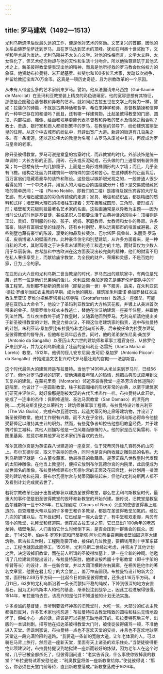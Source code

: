 ```yaml
---
---
---
```

title: 罗马建筑（1492—1513）
---




尤利乌斯遗泽后世最久远的工作，便是他对艺术的奖励。文艺复兴的首都，因他的关系由佛罗伦萨迁到罗马，且在罗马达到艺术的顶峰。犹如在利奥十世奖励下，文学和学术最为发达。尤利乌斯并不太关心文学。对他的性格而言，文学太文静、太女性化了，但艺术纪念物却与他的天性和生活十分吻合。所以他独尊建筑于其他艺术之上，新圣彼得教堂便表现出他的精神，而且是他所拯救的罗马教会世俗权力的象征。他资助布拉曼特、米开朗基罗、拉斐尔和100多位艺术家，发动12次战争，并留给教廷宝库70万金币。这真是一项历史奇迹，且为宗教改革的一个原因。

从未有人带这么多的艺术家前来罗马。譬如，他从法国请来马西拉（Gui-llaume de Marcillat）在圣玛利亚教堂装上精良的彩色玻璃窗。他的宽容思想有其特征，那便是企图融合基督教和异教的艺术。就如同尼古拉五世在文学上的努力一样，譬如：拉斐尔的诗篇，不就是古典神话和哲学、希伯来神学和诗、基督教情操和信仰的一种早已存在的和谐吗？而且，还有哪一样建筑物，比起圣彼得教堂的门廊、圆顶、内部柱廊、雕像、绘画和坟墓更能代表基督教和异教的艺术及情感之融合呢？教士、贵族、银行家和商人都挤到繁华的罗马，在教皇的领导下，纷纷建筑富丽堂皇的住屋。从这个中古城市的纷乱中，开辟出宽广大道。新辟的街道有几百条之多。有一条街道，还以这位伟大的教皇为名呢！古罗马从废墟中复兴，再度成为罗马皇帝的老家。

除开圣彼得教堂，罗马可说是堂皇的宫室时代，而非教堂的时代。外部装饰是统一单调的：大长方形的正面，用砖、石头或灰泥砌成，石头做的门上通常刻有装饰图案；每一层楼有统一的几排窗子，上面是三角形或椭圆形的人字墙；而且，几乎全有飞檐。结构之壮丽为其建筑师一项特殊的尝试和苦心。在这种质朴的正面背后，百万富翁们隐藏着豪华的装饰和陈设。这些是以嫉妒眼光视之的，一般普通人很少看得见的：一个中央水井，用宽大的大理石台阶围绕或分开；楼下是交易或储藏货物的简单房间；一楼（Piano Nobile，即我们的二楼）是接待及娱乐宾客的大厅及艺廊，有大理石或坚固的彩色砖铺成的走道；家具、地毯和纺织品，都是精细的质料和式样；墙壁用大理石的挨墙柱支撑着；天花板雕成圆形、三角形、菱形或方形；墙壁和天花板则挂最著名艺术家的名画，这些画通常是以异教为主题——因为当时公认的时尚是基督徒，甚或圣职人员都要生活于古典神话的风味中；顶楼则是王公、贵妇、穿制服的仆役、孩子、奶妈、家庭教师、女教师和女仆的卧房。许多富豪，除拥有富丽堂皇的住屋外，还有乡村别墅，用以远离都市的喧嚣或避暑。这些别墅也藏有豪华的陈设、享受的物品及拉斐尔、巴尔塔萨·佩鲁兹、朱丽奥·罗马诺、皮翁博诸人的壁画杰作。此种豪华住宅和别墅建筑，从许多方面看来，是一种自私的艺术，其财富得之于许多素未谋面的劳工和远方的土地，而财富仅为少数人用于华丽装饰。古希腊和中古欧洲在这方面表现出较完美的精神，他们的财富不用在私人奢侈享受上，而献给庙宇教堂，为全民的财产、荣耀和灵感，不是百姓的家，且为上帝的家。

在亚历山大六世和尤利乌斯二世当教皇的时代，罗马杰出的建筑家中，有两位是兄弟，还有一位是他们兄弟俩的侄儿。朱利亚诺·桑加罗原先是佛罗伦萨部队中的军事工程官。后到那不勒斯的费兰特（即斐迪南一世）手下服务。后来，在朱利亚诺·德拉·罗维尔当红衣主教的早期，成为他的朋友。建筑家朱利亚诺·桑加罗替红衣主教朱里亚诺·罗维尔把格罗塔费拉塔寺院（Grottaferrata）改造成一座堡垒。可能是在亚历山大命令下，他设计了圣玛利亚教堂的大方格天花板，并镀上从美洲首次带来的金子。随着罗维尔红衣主教逃亡，替他在沙沃纳建筑一座豪华住屋，并跟他到法兰西。当红衣主教终于成了教皇时，又随着他回到罗马。尤利乌斯请他提出关于新圣彼得教堂的计划，教皇力排众议，不顾这位老建筑家的指责，选中布拉曼特的计划。朱利亚诺·桑加罗比布拉曼特和尤利乌斯长寿，后来被任命为拉斐尔建筑圣彼得教堂的督导员，但他却在两年后去世。同时，他的弟弟安东尼奥·桑加罗（Antonio da Sangallo）以亚历山大六世的建筑师和军事工程官身份，从佛罗伦萨来到罗马，并为尤利乌斯建造了壮丽的圣玛利亚·洛雷托（Santa Maria di Loreto）教堂。1512年，他俩的侄儿安东尼奥·皮可尼·桑加罗（Antonio Picconi da Sangallo）开始建造文艺复兴时代罗马最壮观的宫殿——法那斯宫。

这个时代最伟大的建筑师是布拉曼特。当他于1499年从米兰来到罗马时，已经56岁了。但他对罗马废墟的研究，使他沸腾着年轻人的热情，想把古典形式应用到文艺复兴的建筑。在蒙托里奥（Montorio）邻近圣彼得教堂一座圣芳济会修道院的庭院里，他设计了一座圆形教堂，柱子和圆阁楼的形状非常的古典，以至于建筑家们研究并评估它，就好像那是刚被发现的古代艺术杰作一样。布拉曼特从此开始，完成了一连串的杰作：佩斯修道院、圣达马索教堂（San Damaso）的漂亮内院……尤利乌斯复授之以荣衔为：建筑师兼军事工程师。布拉曼特设计维吉利亚（The Via Giulia），完成布尔瓦德尔宫，起造梵蒂冈的走廊等建筑物，并设计了新圣彼得教堂。他对工作很有兴趣，而不大在乎金钱，因此尤利乌斯必得命令他接受薪俸足以维持其生计的职务。然而，有些竞争者却控告他挪用教皇经费，并于建筑时偷工减料。其他人则描写他是一位风趣而慷慨的人。他的家是西尼奥雷利、平图里基奥、拉斐尔和其他罗马艺术家们所喜欢的去处。

布尔瓦德尔宫是为英诺森八世建造的一座夏宫，位于梵蒂冈外缘几百码外的山冈上。布尔瓦德尔宫，取义于美丽的景色，同时也是宫内所收藏之雕刻品的名称。尤利乌斯很早就是一位古董收藏家。他最得意的收藏品，是英诺森八世教皇时代发现的太阳神雕像。在他当上教皇时，便把它放到布尔瓦德尔宫的内院里，此后便成为举世闻名的雕像。布拉曼特修建布尔瓦德尔宫的正面及花园宫廷，并计划用一排漂亮的建筑物和花园，将布尔瓦德尔宫与梵蒂冈联结起来，但他和尤利乌斯两人都不及看到计划完成就去世了。

若将宗教改革归因于出售赦罪状以建造圣彼得教堂，那么在尤利乌斯教皇时代，最重大的事件便是旧圣彼得教堂的毁坏和新教堂的开始兴建。据传说，旧教堂是教皇西尔维斯特一世于326年，在尼禄剧院（Circus of Nero）旁边的使徒彼得墓上建造的。自查理曼大帝以后的许多帝王和许多教皇，都是在圣彼得教堂加冕的。经过几次的扩建以后，在15世纪时，它已经是一座大会堂了，有中堂和双走廊，两旁有较小的教堂、礼拜堂和修道院。但在尼古拉五世之前，它已显出1 100余年的老态龙钟。墙壁龟裂，人们害怕它什么时候倒下来，是否会压到一群集会的民众。因此，于1452年，伯纳多·罗塞利诺和巴蒂斯塔·阿尔贝蒂奉召用新墙壁加固这座大建筑物。尼古拉去世时，工程刚刚要开始，接任的几位教皇，要把钱用到十字军东征上，工程也就因此而停工。1505年，尤利乌斯二世经过考虑，并否决了其他计划之后，决定毁掉旧教堂，而在前人所谓的圣彼得坟墓上，建一座全新的神祠。他邀请了几位建筑师提出设计。布拉曼特获胜，他建议按希腊十字形教堂（即十字架的伸臂等长）的设计，盖一座新会堂，并以大圆顶横跨左右翼廊。在相传是他作的著名文章里，他要在君士坦丁的大会堂上，盖万神庙圆顶。布拉曼特设计的新大会堂，面积有2.89万平方码——比起今日的新圣彼得教堂，还多出1.16万平方码。4月11日，63岁的尤利乌斯沿着一条长而颤抖不稳的绳梯，下降到很深的地方安置基石。因为尤利乌斯本人和他的基金，渐渐投注到战争上，因此工程进展得很慢。1514年，布拉曼特去世，该高兴的是他并不知道他的计划无法实施。

许多虔诚的基督徒，当听到要毁坏神圣的旧教堂时，大吃一惊。大部分的红衣主教都强烈反对，许多艺术家也抱怨道：布拉曼特把古教堂精致的圆柱和柱头无情地毁坏了，假如小心一点的话，应该是可以完整无缺地拆开的。布拉曼特死后三年，出版的一本讽刺剧，描写他在抵达圣彼得教堂大门时，被使徒彼得痛骂一顿，不准他进入天堂。但讽刺家说，布拉曼特一点也不喜欢天堂的安排，并且也不喜欢地球至天堂这一段充满险阻的道路。“我要造一条新的宽敞大道，让年老体衰的人，可以骑在马背上旅行，然后造一座新天堂，里面有天上诸圣的欢乐住处。”当使徒彼得拒绝此项建议时，布拉曼特提议到地狱建一座新而较好的炼狱，因为老年人在这个时候，几乎已被全部杀死了。但彼得回问道：“老实告诉我，什么事使你毁掉我的教堂？”布拉曼特试着安慰他说：“利奥教皇将盖一座新教堂给你。”使徒彼得说：“那么，你必须在天堂门前等待，直到新教堂落成。”新教堂落成于1626年。